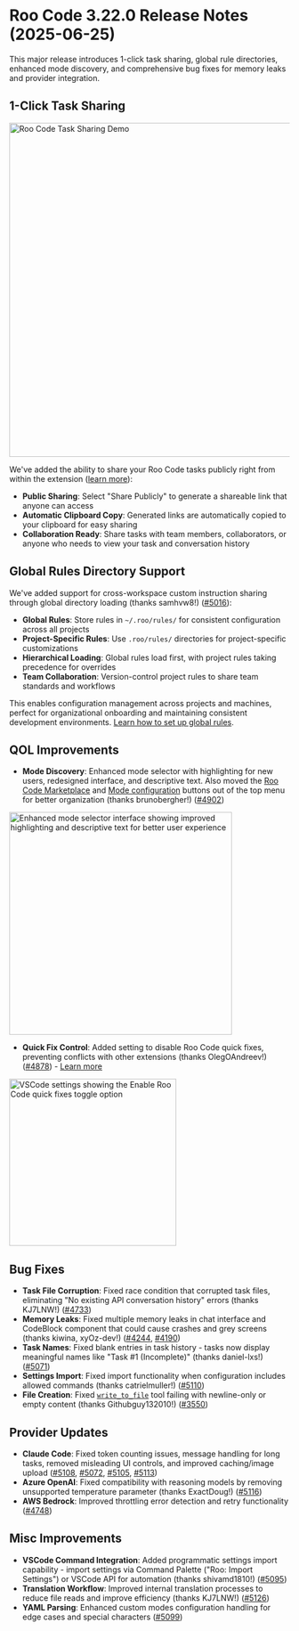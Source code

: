 # Roo Code 3.22.0 Release Notes (2025-06-25)

This major release introduces 1-click task sharing, global rule directories, enhanced mode discovery, and comprehensive bug fixes for memory leaks and provider integration.

## 1-Click Task Sharing

<img src="/img/task-sharing/task-sharing-1.gif" alt="Roo Code Task Sharing Demo" width="600" />

We've added the ability to share your Roo Code tasks publicly right from within the extension ([learn more](/roo-code-cloud/task-sharing)):

- **Public Sharing**: Select "Share Publicly" to generate a shareable link that anyone can access
- **Automatic Clipboard Copy**: Generated links are automatically copied to your clipboard for easy sharing
- **Collaboration Ready**: Share tasks with team members, collaborators, or anyone who needs to view your task and conversation history

## Global Rules Directory Support

We've added support for cross-workspace custom instruction sharing through global directory loading (thanks samhvw8!) ([#5016](https://github.com/RooCodeInc/Roo-Code/pull/5016)):

- **Global Rules**: Store rules in `~/.roo/rules/` for consistent configuration across all projects
- **Project-Specific Rules**: Use `.roo/rules/` directories for project-specific customizations
- **Hierarchical Loading**: Global rules load first, with project rules taking precedence for overrides
- **Team Collaboration**: Version-control project rules to share team standards and workflows

This enables configuration management across projects and machines, perfect for organizational onboarding and maintaining consistent development environments. [Learn how to set up global rules](/features/custom-instructions#setting-up-global-rules).

## QOL Improvements

* **Mode Discovery**: Enhanced mode selector with highlighting for new users, redesigned interface, and descriptive text. Also moved the [Roo Code Marketplace](/features/marketplace) and [Mode configuration](/features/custom-modes) buttons out of the top menu for better organization (thanks brunobergher!) ([#4902](https://github.com/RooCodeInc/Roo-Code/pull/4902))

<img src="/img/v3.22.0/v3.22.0.png" alt="Enhanced mode selector interface showing improved highlighting and descriptive text for better user experience" width="400" />

* **Quick Fix Control**: Added setting to disable Roo Code quick fixes, preventing conflicts with other extensions (thanks OlegOAndreev!) ([#4878](https://github.com/RooCodeInc/Roo-Code/pull/4878)) - [Learn more](/features/code-actions#disablingenabling-code-actions)

<img src="/img/v3.22.0/v3.22.0-1.png" alt="VSCode settings showing the Enable Roo Code quick fixes toggle option" width="300" />

## Bug Fixes

* **Task File Corruption**: Fixed race condition that corrupted task files, eliminating "No existing API conversation history" errors (thanks KJ7LNW!) ([#4733](https://github.com/RooCodeInc/Roo-Code/pull/4733))
* **Memory Leaks**: Fixed multiple memory leaks in chat interface and CodeBlock component that could cause crashes and grey screens (thanks kiwina, xyOz-dev!) ([#4244](https://github.com/RooCodeInc/Roo-Code/pull/4244), [#4190](https://github.com/RooCodeInc/Roo-Code/pull/4190))
* **Task Names**: Fixed blank entries in task history - tasks now display meaningful names like "Task #1 (Incomplete)" (thanks daniel-lxs!) ([#5071](https://github.com/RooCodeInc/Roo-Code/pull/5071))
* **Settings Import**: Fixed import functionality when configuration includes allowed commands (thanks catrielmuller!) ([#5110](https://github.com/RooCodeInc/Roo-Code/pull/5110))
* **File Creation**: Fixed [`write_to_file`](/advanced-usage/available-tools/write-to-file) tool failing with newline-only or empty content (thanks Githubguy132010!) ([#3550](https://github.com/RooCodeInc/Roo-Code/pull/3550))

## Provider Updates

* **Claude Code**: Fixed token counting issues, message handling for long tasks, removed misleading UI controls, and improved caching/image upload ([#5108](https://github.com/RooCodeInc/Roo-Code/pull/5108), [#5072](https://github.com/RooCodeInc/Roo-Code/pull/5072), [#5105](https://github.com/RooCodeInc/Roo-Code/pull/5105), [#5113](https://github.com/RooCodeInc/Roo-Code/pull/5113))
* **Azure OpenAI**: Fixed compatibility with reasoning models by removing unsupported temperature parameter (thanks ExactDoug!) ([#5116](https://github.com/RooCodeInc/Roo-Code/pull/5116))
* **AWS Bedrock**: Improved throttling error detection and retry functionality ([#4748](https://github.com/RooCodeInc/Roo-Code/pull/4748))

## Misc Improvements

* **VSCode Command Integration**: Added programmatic settings import capability - import settings via Command Palette ("Roo: Import Settings") or VSCode API for automation (thanks shivamd1810!) ([#5095](https://github.com/RooCodeInc/Roo-Code/pull/5095))
* **Translation Workflow**: Improved internal translation processes to reduce file reads and improve efficiency (thanks KJ7LNW!) ([#5126](https://github.com/RooCodeInc/Roo-Code/pull/5126))
* **YAML Parsing**: Enhanced custom modes configuration handling for edge cases and special characters ([#5099](https://github.com/RooCodeInc/Roo-Code/pull/5099))